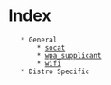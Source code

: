= Index =
    * General
        * [[socat]]
        * [[wpa_supplicant]]
        * [[wifi]]
    * Distro Specific
